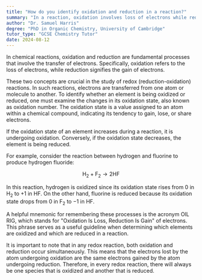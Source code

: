```yaml
---
title: "How do you identify oxidation and reduction in a reaction?"
summary: "In a reaction, oxidation involves loss of electrons while reduction involves gain of electrons."
author: "Dr. Samuel Harris"
degree: "PhD in Organic Chemistry, University of Cambridge"
tutor_type: "GCSE Chemistry Tutor"
date: 2024-08-12
---
```


In chemical reactions, oxidation and reduction are fundamental processes that involve the transfer of electrons. Specifically, oxidation refers to the loss of electrons, while reduction signifies the gain of electrons.

These two concepts are crucial in the study of redox (reduction-oxidation) reactions. In such reactions, electrons are transferred from one atom or molecule to another. To identify whether an element is being oxidized or reduced, one must examine the changes in its oxidation state, also known as oxidation number. The oxidation state is a value assigned to an atom within a chemical compound, indicating its tendency to gain, lose, or share electrons. 

If the oxidation state of an element increases during a reaction, it is undergoing oxidation. Conversely, if the oxidation state decreases, the element is being reduced.

For example, consider the reaction between hydrogen and fluorine to produce hydrogen fluoride:

$$
\text{H}_2 + \text{F}_2 \rightarrow 2 \text{HF}
$$

In this reaction, hydrogen is oxidized since its oxidation state rises from $0$ in $\text{H}_2$ to $+1$ in $\text{HF}$. On the other hand, fluorine is reduced because its oxidation state drops from $0$ in $\text{F}_2$ to $-1$ in $\text{HF}$.

A helpful mnemonic for remembering these processes is the acronym OIL RIG, which stands for "Oxidation Is Loss, Reduction Is Gain" of electrons. This phrase serves as a useful guideline when determining which elements are oxidized and which are reduced in a reaction.

It is important to note that in any redox reaction, both oxidation and reduction occur simultaneously. This means that the electrons lost by the atom undergoing oxidation are the same electrons gained by the atom undergoing reduction. Therefore, in every redox reaction, there will always be one species that is oxidized and another that is reduced.
    